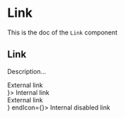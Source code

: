 <!--- Link.stories.mdx --->


<Meta title="Design System/Molecules/Link" component={Link} />

# Link

This is the doc of the `Link` component

## Link

Description...

<Canvas>
  <Story name="base">
    <Stack size={5}>
      <div>
        <Link to="https://strapi.io/">External link</Link>
      </div>
      <div>
        <Link to="/somewhere-internal" startIcon={<BackIcon />}>
          Internal link
        </Link>
      </div>
      <div>
        <Link to="https://strapi.io/" disabled>
          External link
        </Link>
      </div>
      <div>
        <Link to="/somewhere-internal" disabled startIcon={<BackIcon />} endIcon={<NextIcon />}>
          Internal disabled link
        </Link>
      </div>
    </Stack>
  </Story>
</Canvas>
